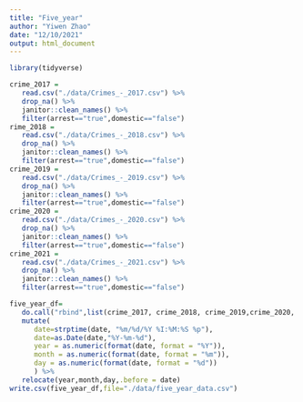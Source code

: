 ```yaml
---
title: "Five_year"
author: "Yiwen Zhao"
date: "12/10/2021"
output: html_document
---
```


```r
library(tidyverse)
```


```r
crime_2017 =
   read.csv("./data/Crimes_-_2017.csv") %>% 
   drop_na() %>% 
   janitor::clean_names() %>%
   filter(arrest=="true",domestic=="false")
rime_2018 =
   read.csv("./data/Crimes_-_2018.csv") %>% 
   drop_na() %>% 
   janitor::clean_names() %>%
   filter(arrest=="true",domestic=="false")
crime_2019 =
   read.csv("./data/Crimes_-_2019.csv") %>% 
   drop_na() %>% 
   janitor::clean_names() %>%
   filter(arrest=="true",domestic=="false")
crime_2020 =
   read.csv("./data/Crimes_-_2020.csv") %>% 
   drop_na() %>% 
   janitor::clean_names() %>%
   filter(arrest=="true",domestic=="false")
crime_2021 =
   read.csv("./data/Crimes_-_2021.csv") %>% 
   drop_na() %>% 
   janitor::clean_names() %>%
   filter(arrest=="true",domestic=="false")
```

```r
five_year_df=
   do.call("rbind",list(crime_2017, crime_2018, crime_2019,crime_2020, crime_2021)) %>% 
   mutate(
      date=strptime(date, "%m/%d/%Y %I:%M:%S %p"),
      date=as.Date(date,"%Y-%m-%d"),
      year = as.numeric(format(date, format = "%Y")),
      month = as.numeric(format(date, format = "%m")),
      day = as.numeric(format(date, format = "%d"))
      ) %>% 
   relocate(year,month,day,.before = date)
write.csv(five_year_df,file="./data/five_year_data.csv")
```